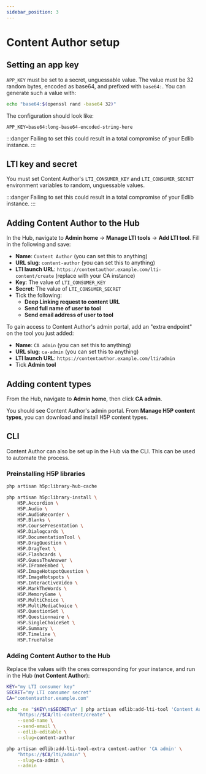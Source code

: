 ```yaml
---
sidebar_position: 3
---
```


# Content Author setup

## Setting an app key

`APP_KEY` must be set to a secret, unguessable value. The value must be 32
random bytes, encoded as base64, and prefixed with `base64:`. You can generate
such a value with:

```bash
echo "base64:$(openssl rand -base64 32)"
```

The configuration should look like:

```text title=".env"
APP_KEY=base64:long-base64-encoded-string-here
```

:::danger
Failing to set this could result in a total compromise of your Edlib instance.
:::

## LTI key and secret

You must set Content Author's `LTI_CONSUMER_KEY` and `LTI_CONSUMER_SECRET`
environment variables to random, unguessable values.

:::danger
Failing to set this could result in a total compromise of your Edlib instance.
:::

## Adding Content Author to the Hub

In the Hub, navigate to **Admin home** → **Manage LTI tools** → **Add LTI
tool**. Fill in the following and save:

- **Name**: `Content Author` (you can set this to anything)
- **URL slug**: `content-author` (you can set this to anything)
- **LTI launch URL**: `https://contentauthor.example.com/lti-content/create`
  (replace with your CA instance)
- **Key**: The value of `LTI_CONSUMER_KEY`
- **Secret**: The value of `LTI_CONSUMER_SECRET`
- Tick the following:
    - **Deep Linking request to content URL**
    - **Send full name of user to tool**
    - **Send email address of user to tool**

To gain access to Content Author's admin portal, add an "extra endpoint" on the
tool you just added:

- **Name**: `CA admin` (you can set this to anything)
- **URL slug**: `ca-admin` (you can set this to anything)
- **LTI launch URL**: `https://contentauthor.example.com/lti/admin`
- Tick **Admin tool**

## Adding content types

From the Hub, navigate to **Admin home**, then click **CA admin**.

You should see Content Author's admin portal. From **Manage H5P content
types**, you can download and install H5P content types.

## CLI

Content Author can also be set up in the Hub via the CLI. This can be used to
automate the process.

### Preinstalling H5P libraries

```bash
php artisan h5p:library-hub-cache

php artisan h5p:library-install \
    H5P.Accordion \
    H5P.Audio \
    H5P.AudioRecorder \
    H5P.Blanks \
    H5P.CoursePresentation \
    H5P.Dialogcards \
    H5P.DocumentationTool \
    H5P.DragQuestion \
    H5P.DragText \
    H5P.Flashcards \
    H5P.GuessTheAnswer \
    H5P.IFrameEmbed \
    H5P.ImageHotspotQuestion \
    H5P.ImageHotspots \
    H5P.InteractiveVideo \
    H5P.MarkTheWords \
    H5P.MemoryGame \
    H5P.MultiChoice \
    H5P.MultiMediaChoice \
    H5P.QuestionSet \
    H5P.Questionnaire \
    H5P.SingleChoiceSet \
    H5P.Summary \
    H5P.Timeline \
    H5P.TrueFalse
```

### Adding Content Author to the Hub

Replace the values with the ones corresponding for your instance, and run in
the Hub (**not Content Author**):

```bash
KEY="my LTI consumer key"
SECRET="my LTI consumer secret"
CA="contentauthor.example.com"

echo -ne "$KEY\n$SECRET\n" | php artisan edlib:add-lti-tool 'Content Author' \
    "https://$CA/lti-content/create" \
    --send-name \
    --send-email \
    --edlib-editable \
    --slug=content-author

php artisan edlib:add-lti-tool-extra content-author 'CA admin' \
    "https://$CA/lti/admin" \
    --slug=ca-admin \
    --admin
```
